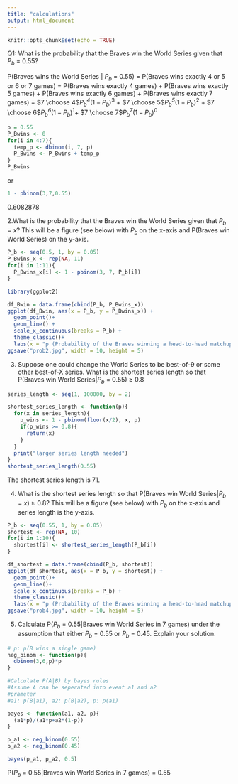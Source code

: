 ```yaml
---
title: "calculations"
output: html_document
---
```


```r
knitr::opts_chunk$set(echo = TRUE)
```

Q1: What is the probability that the Braves win the World Series given that $P_b$ = 0.55?

P(Braves wins the World Series | $P_b$ = 0.55)
= P(Braves wins exactly 4 or 5 or 6 or 7 games)
= P(Braves wins exactly 4 games) + P(Braves wins exactly 5 games) + P(Braves wins exactly 6 games) + P(Braves wins exactly 7 games)
= $7 \choose 4$*$P_b^4$*$(1-P_b)^3$ + $7 \choose 5$*$P_b^5$*$(1-P_b)^2$ + $7 \choose 6$*$P_b^6$*$(1-P_b)^1$+ $7 \choose 7$*$P_b^7$*$(1-P_b)^0$
```r
p = 0.55
P_Bwins <- 0
for(i in 4:7){
  temp_p <- dbinom(i, 7, p)
  P_Bwins <- P_Bwins + temp_p
}
P_Bwins
```

or
```r
1 - pbinom(3,7,0.55)
```
0.6082878

2.What is the probability that the Braves win the World Series given that $P_b$ = $x$? This will be a figure (see below) with $P_b$ on the x-axis and P(Braves win World Series) on the y-axis.
```r
P_b <- seq(0.5, 1, by = 0.05)
P_Bwins_x <- rep(NA, 11)
for(i in 1:11){
  P_Bwins_x[i] <- 1 - pbinom(3, 7, P_b[i])
}
```

```r
library(ggplot2)

df_Bwin = data.frame(cbind(P_b, P_Bwins_x))
ggplot(df_Bwin, aes(x = P_b, y = P_Bwins_x)) + 
  geom_point()+
  geom_line() +
  scale_x_continuous(breaks = P_b) +
  theme_classic()+
  labs(x = "p (Probability of the Braves winning a head-to-head matchup)", y = "Probability of Braves winning the World Series", title = "Probability of Braves winning the World Series")
ggsave("prob2.jpg", width = 10, height = 5)
```

3. Suppose one could change the World Series to be best-of-9 or some other best-of-X series. What is the shortest series length so that P(Braves win World Series|$P_b$ = 0.55) ≥ 0.8
```r
series_length <- seq(1, 100000, by = 2)

shortest_series_length <- function(p){
  for(x in series_length){
    p_wins <- 1 - pbinom(floor(x/2), x, p)
    if(p_wins >= 0.8){
      return(x)
    }
  }
  print("larger series length needed")
}
shortest_series_length(0.55)
```
The shortest series length is 71.

4. What is the shortest series length so that P(Braves win World Series|$P_b$ = $x$) ≥ 0.8? This will be a figure (see below) with $P_b$ on the x-axis and series length is the y-axis.
```r
P_b <- seq(0.55, 1, by = 0.05)
shortest <- rep(NA, 10)
for(i in 1:10){
  shortest[i] <- shortest_series_length(P_b[i])
}
```

```r
df_shortest = data.frame(cbind(P_b, shortest))
ggplot(df_shortest, aes(x = P_b, y = shortest)) + 
  geom_point()+
  geom_line()+
  scale_x_continuous(breaks = P_b) +
  theme_classic()+
  labs(x = "p (Probability of the Braves winning a head-to-head matchup)", y = "Series length", title = "Shortest series so that the probability Braves wins WS ≥ 0.8")
ggsave("prob4.jpg", width = 10, height = 5)
```

5. Calculate P($P_b$ = 0.55|Braves win World Series in 7 games) under the assumption that either $P_b$ = 0.55 or $P_b$ = 0.45. Explain your solution.
```r
# p: p(B wins a single game)
neg_binom <- function(p){
  dbinom(3,6,p)*p
}

#Calculate P(A|B) by bayes rules
#Assume A can be seperated into event a1 and a2
#prameter
#a1: p(B|a1), a2: p(B|a2), p: p(a1) 

bayes <- function(a1, a2, p){
  (a1*p)/(a1*p+a2*(1-p))
}
```

```r
p_a1 <- neg_binom(0.55)
p_a2 <- neg_binom(0.45)

bayes(p_a1, p_a2, 0.5)
```
P($P_b$ = 0.55|Braves win World Series in 7 games) = 0.55
